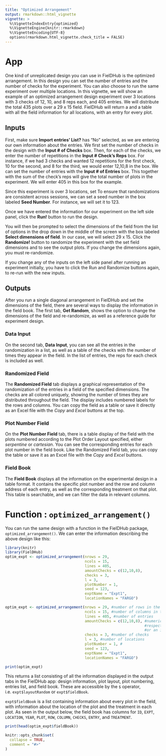 ```yaml
---
title: "Optimized Arrangement"
output: rmarkdown::html_vignette
vignette: >
  %\VignetteIndexEntry{optimized}
  %\VignetteEngine{knitr::rmarkdown}
  %\VignetteEncoding{UTF-8}
  options(rmarkdown.html_vignette.check_title = FALSE)
---
```


# App
One kind of unreplicated design you can use in FielDHub is the optimized arrangement. In this design you can set the number of entries and the number of checks for the experiment. You can also choose to run the same experiment over multiple locations. 
In this vignette, we will show an example of an optimized arrangement design experiment over 3 locations with 3 checks of 12, 10, and 8 reps each, and 405 entries. We will distribute the total 435 plots over a 29 x 15 field. FielDHub will return a and a table with all the field information for all locations, with an entry for every plot. 

## Inputs
First, make sure **Import entries' List?** has "No" selected, as we are entering our own information about the entries. We first set the number of checks in the design with the **Input # of Checks** box. Then, for each of the checks, we enter the number of repetitions in the **Input # Check's Reps** box. For instance, if we had 3 checks and wanted 12 repetitions for the first check, 10 for the second, and 8 for the third, we would enter 12,10,8 in the box. 
We can set the number of entries with the **Input # of Entries** box. This together with the sum of the check's reps will give the total number of plots in the experiment. We will enter 405 in this box for the example. 

Since this experiment is over 3 locations, set
To ensure that randomizations are consistent across sessions, we can set a seed number in the box labeled **Seed Number**. For instance, we will set it to 123. 

Once we have entered the information for our experiment on the left side panel, click the **Run!** button to run the design. 

You will then be prompted to select the dimensions of the field from the list of options in the drop down in the middle of the screen with the box labeled **Select dimensions of field**. In our case, we will select 29 x 15. Click the **Randomize!** button to randomize the experiment with the set field dimensions and to see the output plots. If you change the dimensions again, you must re-randomize.

If you change any of the inputs on the left side panel after running an experiment initially, you have to click the Run and Randomize buttons again, to re-run with the new inputs.

## Outputs
After you run a single diagonal arrangement in FielDHub and set the dimensions of the field, there are several ways to display the information in the field book. The first tab, **Get Random**, shows the option to change the dimensions of the field and re-randomize, as well as a reference guide for experiment design. 

### Data Input
On the second tab, **Data Input**, you can see all the entries in the randomization in a list, as well as a table of the checks with the number of times they appear in the field. In the list of entries, the reps for each check is included as well.


### Randomized Field
The **Randomized Field** tab displays a graphical representation of the randomization of the entries in a field of the specified dimensions. The checks are all colored uniquely, showing the number of times they are distributed throughout the field. The display includes numbered labels for the rows and columns. You can copy the field as a table or save it directly as an Excel file with the _Copy_ and _Excel_ buttons at the top. 

### Plot Number Field
On the **Plot Number Field** tab, there is a table display of the field with the plots numbered according to the Plot Order Layout specified, either _serpentine_ or _cartesian_. You can see the corresponding entries for each plot number in the field book. Like the Randomized Field tab, you can copy the table or save it as an Excel file with the _Copy_ and _Excel_ buttons. 

### Field Book
The **Field Book** displays all the information on the experimental design in a table format. It contains the specific plot number and the row and column address of each entry, as well as the corresponding treatment on that plot. This table is searchable, and we can filter the data in relevant columns. 

# Function : `optimized_arrangement()`

You can run the same design with a function in the FielDHub package, `optimized_arrangement()`. We can enter the information describing the above design like this:
```r
library(knitr)
library(FielDHub)
optim_expt <- optimized_arrangement(nrows = 29, 
                                    ncols = 15, 
                                    lines = 405, 
                                    amountChecks = c(12,10,8), 
                                    checks = 3,
                                    l = 3,
                                    plotNumber = 1,
                                    seed = 123,
                                    exptName = "Expt1",
                                    locationNames = "FARGO")

```
```r
optim_expt <- optimized_arrangement(nrows = 29, #number of rows in the field, 29 x 15
                                    ncols = 15, #number of columns in the field
                                    lines = 405, #number of entries
                                    amountChecks = c(12,10,8), #numeric vector representing 
                                                               #respective replicates of each check, 
                                                               #or an integer total number of checks
                                    checks = 3, #number of checks
                                    l = 3, #number of locations
                                    plotNumber = 1, #
                                    seed = 123,
                                    exptName = "Expt1",
                                    locationNames = "FARGO")
```
```r
print(optim_expt)
```
This returns a list consisting of all the information displayed in the output tabs in the FielDHub app: design information, plot layout, plot numbering, entries list, and field book. These are accessible by the `$` operator, i.e. `expt$layoutRandom` or `expt$fieldBook`. 

`expt$fieldBook` is a list containing information about every plot in the field, with information about the location of the plot and the treatment in each plot. As seen in the output below, the field book has columns for `ID`, `EXPT`, `LOCATION`, `YEAR`, `PLOT`, `ROW`, `COLUMN`, `CHECKS`, `ENTRY`, and `TREATMENT`.
```r
print(head(optim_expt$fieldBook))
```

```r
knitr::opts_chunk$set(
  collapse = TRUE,
  comment = "#>"
)
```
